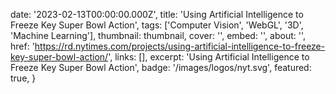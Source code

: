 
  date: '2023-02-13T00:00:00.000Z',
  title: 'Using Artificial Intelligence to Freeze Key Super Bowl Action',
  tags: ['Computer Vision', 'WebGL', '3D', 'Machine Learning'],
  thumbnail: thumbnail,
  cover: '',
  embed: '',
  about: '',
  href: 'https://rd.nytimes.com/projects/using-artificial-intelligence-to-freeze-key-super-bowl-action/',
  links: [],
  excerpt: 'Using Artificial Intelligence to Freeze Key Super Bowl Action',
  badge: '/images/logos/nyt.svg',
  featured: true,
}
